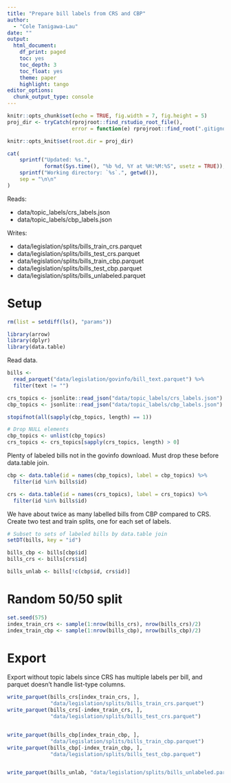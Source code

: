 ```yaml
---
title: "Prepare bill labels from CRS and CBP"
author: 
  - "Cole Tanigawa-Lau"
date: ""
output:
  html_document:
    df_print: paged
    toc: yes
    toc_depth: 3
    toc_float: yes
    theme: paper
    highlight: tango
editor_options:
  chunk_output_type: console
---
```


```r
knitr::opts_chunk$set(echo = TRUE, fig.width = 7, fig.height = 5)
proj_dir <- tryCatch(rprojroot::find_rstudio_root_file(),
                     error = function(e) rprojroot::find_root(".gitignore"))

knitr::opts_knit$set(root.dir = proj_dir)
```

```r
cat(
    sprintf("Updated: %s.", 
            format(Sys.time(), "%b %d, %Y at %H:%M:%S", usetz = TRUE)),
    sprintf("Working directory: `%s`.", getwd()),
    sep = "\n\n"
)
```

Reads:

  - data/topic_labels/crs_labels.json
  - data/topic_labels/cbp_labels.json

Writes:

 - data/legislation/splits/bills_train_crs.parquet
 - data/legislation/splits/bills_test_crs.parquet
 - data/legislation/splits/bills_train_cbp.parquet
 - data/legislation/splits/bills_test_cbp.parquet
 - data/legislation/splits/bills_unlabeled.parquet

# Setup

```r
rm(list = setdiff(ls(), "params"))

library(arrow)
library(dplyr)
library(data.table)
```

Read data.
```r
bills <- 
  read_parquet("data/legislation/govinfo/bill_text.parquet") %>% 
  filter(text != "")
```

```r
crs_topics <- jsonlite::read_json("data/topic_labels/crs_labels.json")
cbp_topics <- jsonlite::read_json("data/topic_labels/cbp_labels.json")

stopifnot(all(sapply(cbp_topics, length) == 1))

# Drop NULL elements
cbp_topics <- unlist(cbp_topics)
crs_topics <- crs_topics[sapply(crs_topics, length) > 0]
```

Plenty of labeled bills not in the govinfo download. Must drop these before data.table join.
```r
cbp <- data.table(id = names(cbp_topics), label = cbp_topics) %>% 
  filter(id %in% bills$id)

crs <- data.table(id = names(crs_topics), label = crs_topics) %>% 
  filter(id %in% bills$id)
```


We have about twice as many labelled bills from CBP compared to CRS. Create two test and train splits, one for each set of labels.

```r
# Subset to sets of labeled bills by data.table join
setDT(bills, key = "id")

bills_cbp <- bills[cbp$id]
bills_crs <- bills[crs$id]

bills_unlab <- bills[!c(cbp$id, crs$id)]
```


# Random 50/50 split
```r
set.seed(575)
index_train_crs <- sample(1:nrow(bills_crs), nrow(bills_crs)/2)
index_train_cbp <- sample(1:nrow(bills_cbp), nrow(bills_cbp)/2)
```


# Export
Export without topic labels since CRS has multiple labels per bill, and parquet doesn't handle list-type columns.
```r
write_parquet(bills_crs[index_train_crs, ],
              "data/legislation/splits/bills_train_crs.parquet")
write_parquet(bills_crs[-index_train_crs, ],
              "data/legislation/splits/bills_test_crs.parquet")


write_parquet(bills_cbp[index_train_cbp, ],
              "data/legislation/splits/bills_train_cbp.parquet")
write_parquet(bills_cbp[-index_train_cbp, ],
              "data/legislation/splits/bills_test_cbp.parquet")


write_parquet(bills_unlab, "data/legislation/splits/bills_unlabeled.parquet")
```


